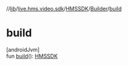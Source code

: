 //[lib](/api-reference/android/v2/home/content)/[live.hms.video.sdk](../../index)/[HMSSDK](../index)/[Builder](index)/[build](build)

# build

[androidJvm]\
fun [build](build)(): [HMSSDK](../index)
